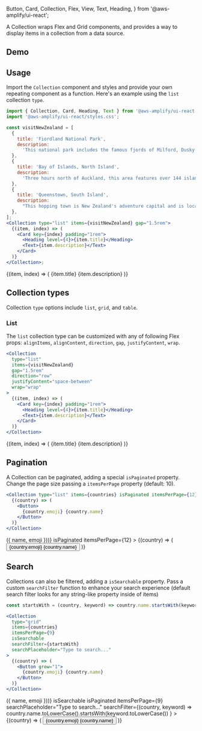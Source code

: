   Button,
  Card,
  Collection,
  Flex,
  View,
  Text,
  Heading,
} from '@aws-amplify/ui-react';

A Collection wraps Flex and Grid components, and provides a way to display items in a collection from a data source.

## Demo

<CollectionDemo />

## Usage

Import the `Collection` component and styles and provide your own repeating component as a function. Here's an example using the `list` collection `type`.

```jsx
import { Collection, Card, Heading, Text } from '@aws-amplify/ui-react';
import '@aws-amplify/ui-react/styles.css';

const visitNewZealand = [
  {
    title: 'Fiordland National Park',
    description:
      'This national park includes the famous fjords of Milford, Dusky and Doubtful Sounds.',
  },
  {
    title: 'Bay of Islands, North Island',
    description:
      'Three hours north of Auckland, this area features over 144 islands to explore.',
  },
  {
    title: 'Queenstown, South Island',
    description:
      "This hopping town is New Zealand's adventure capital and is located right on Lake Wakatipu.",
  },
];
<Collection type="list" items={visitNewZealand} gap="1.5rem">
  {(item, index) => (
    <Card key={index} padding="1rem">
      <Heading level={4}>{item.title}</Heading>
      <Text>{item.description}</Text>
    </Card>
  )}
</Collection>;
```

<Example>
  <Collection
    type="list"
    items={[
      {
        title: 'Fiordland National Park',
        description:
          'This national park includes the famous fjords of Milford, Dusky and Doubtful Sounds.',
      },
      {
        title: 'Bay of Islands, North Island',
        description:
          'Three hours north of Auckland, this area features over 144 islands to explore.',
      },
      {
        title: 'Queenstown, South Island',
        description:
          "This hopping town is New Zealand's adventure capital and is located right on Lake Wakatipu.",
      },
    ]}
    gap="1.5rem"
  >
    {(item, index) => (
      <Card key={index} padding="1rem">
        <Heading level={4}>{item.title}</Heading>
        <Text>{item.description}</Text>
      </Card>
    )}
  </Collection>
</Example>

## Collection types

Collection `type` options include `list`, `grid`, and `table`.

### List

The `list` collection type can be customized with any of following Flex props: `alignItems`, `alignContent`, `direction`, `gap`, `justifyContent`, `wrap`.

```jsx
<Collection
  type="list"
  items={visitNewZealand}
  gap="1.5rem"
  direction="row"
  justifyContent="space-between"
  wrap="wrap"
>
  {(item, index) => (
    <Card key={index} padding="1rem">
      <Heading level={4}>{item.title}</Heading>
      <Text>{item.description}</Text>
    </Card>
  )}
</Collection>
```

<Example>
  <Collection
    type="list"
    items={[
      {
        title: 'Fiordland National Park',
        description:
          'This national park includes the famous fjords of Milford, Dusky and Doubtful Sounds.',
      },
      {
        title: 'Bay of Islands, North Island',
        description:
          'Three hours north of Auckland, this area features over 144 islands to explore.',
      },
      {
        title: 'Queenstown, South Island',
        description:
          "This hopping town is New Zealand's adventure capital and is located right on Lake Wakatipu.",
      },
    ]}
    direction="row"
    justifyContent="space-between"
    wrap="wrap"
  >
    {(item, index) => (
      <Card key={index} padding="1rem" maxWidth="180px" fontSize="0.5em">
        <Heading level={4}>{item.title}</Heading>
        <Text>{item.description}</Text>
      </Card>
    )}
  </Collection>
</Example>

## Pagination

A Collection can be paginated, adding a special `isPaginated` property. Change the page size passing a `itemsPerPage` property (default: 10).

```jsx
<Collection type="list" items={countries} isPaginated itemsPerPage={12}>
  {(country) => (
    <Button>
      {country.emoji} {country.name}
    </Button>
  )}
</Collection>
```

<Example>
  <Collection
    type="list"
    direction="row"
    wrap="wrap"
    items={Object.values(countries).map(({ name, emoji }) => ({ name, emoji }))}
    isPaginated
    itemsPerPage={12}
  >
    {(country) => (
      <Button grow="1">
        {country.emoji} {country.name}
      </Button>
    )}
  </Collection>
</Example>

## Search

Collections can also be filtered, adding a `isSearchable` property. Pass a custom `searchFilter` function to enhance your search experience (default search filter looks for any string-like property inside of items)

```jsx
const startsWith = (country, keyword) => country.name.startsWith(keyword)

<Collection
  type="grid"
  items={countries}
  itemsPerPage={9}
  isSearchable
  searchFilter={startsWith}
  searchPlaceholder="Type to search..."
>
  {(country) => (
    <Button grow="1">
      {country.emoji} {country.name}
    </Button>
  )}
</Collection>
```

<Example>
  <Collection
    type="grid"
    templateColumns="1fr 1fr 1fr"
    gap="15px"
    items={Object.values(countries).map(({ name, emoji }) => ({ name, emoji }))}
    isSearchable
    isPaginated
    itemsPerPage={9}
    searchPlaceholder="Type to search..."
    searchFilter={(country, keyword) =>
      country.name.toLowerCase().startsWith(keyword.toLowerCase())
    }
  >
    {(country) => (
      <Button grow="1">
        {country.emoji} {country.name}
      </Button>
    )}
  </Collection>
</Example>
